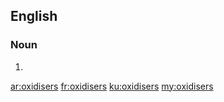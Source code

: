 ==English==

===Noun===
{{head|en|plural}}

# {{plural of|oxidiser|lang=en}}

[[ar:oxidisers]]
[[fr:oxidisers]]
[[ku:oxidisers]]
[[my:oxidisers]]
